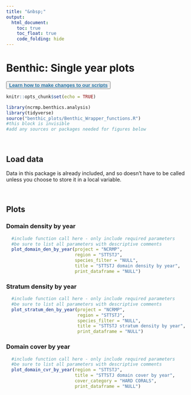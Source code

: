 ```yaml
---
title: "&nbsp;"
output: 
  html_document:
    toc: true
    toc_float: true
    code_folding: hide
---
```


# **Benthic: Single year plots**
<button> <a href="changes.html" target="_blank" style="font-size:100%;color:#2471A3;font-weight:bold">Learn how to make changes to our scripts</a></button>

```r
knitr::opts_chunk$set(echo = TRUE)
```

```r
library(ncrmp.benthics.analysis)
library(tidyverse)
source("benthic_plots/Benthic_Wrapper_functions.R")
#this block is invisible
#add any sources or packages needed for figures below
```

<br>

<!-- 
All figures are made using the species ______ 
-->

## Load data
<!--
```r

```
-->
Data in this package is already included, and so doesn't have to be called unless you choose to store it in a local variable. 

<br>

## Plots

<!-- To add another figure set (the #s control the headers):
### Figure type title {.tabset}

#### Defaults
```r
  #include function call here - only include required parameters
  #be sure to list all parameters with descriptive comments
```

#### Alt
```r
  #include function call here - include all parameters
  #be sure to list all parameters with descriptive comments
```

Defaults and alt are not necessarily required, but please include at least 2 variations of the figure.

When the figure is added, save the image of one of the variations to the folder labeled "home-figs" and add it to the home page linking to the figure
-->

### Domain density by year {.tabset}

```r
  #include function call here - only include required parameters
  #be sure to list all parameters with descriptive comments
  plot_domain_den_by_year(project = "NCRMP", 
                          region = "STTSTJ", 
                          species_filter = "NULL", 
                          title = "STTSTJ domain density by year", 
                          print_dataframe = "NULL")
```



### Stratum density by year {.tabset}

```r
  #include function call here - only include required parameters
  #be sure to list all parameters with descriptive comments
  plot_stratum_den_by_year(project = "NCRMP", 
                           region = "STTSTJ", 
                           species_filter = "NULL", 
                           title = "STTSTJ stratum density by year", 
                           print_dataframe = "NULL")
```



### Domain cover by year {.tabset}

```r
  #include function call here - only include required parameters
  #be sure to list all parameters with descriptive comments
  plot_domain_cvr_by_year(region = "STTSTJ", 
                          title = "STTSTJ domain cover by year", 
                          cover_category = "HARD CORALS", 
                          print_dataframe = "NULL")
```
